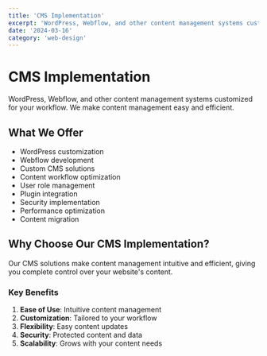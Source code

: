 ```yaml
---
title: 'CMS Implementation'
excerpt: 'WordPress, Webflow, and other content management systems customized for your workflow'
date: '2024-03-16'
category: 'web-design'
---
```


# CMS Implementation

WordPress, Webflow, and other content management systems customized for your workflow. We make content management easy and efficient.

## What We Offer

- WordPress customization
- Webflow development
- Custom CMS solutions
- Content workflow optimization
- User role management
- Plugin integration
- Security implementation
- Performance optimization
- Content migration

## Why Choose Our CMS Implementation?

Our CMS solutions make content management intuitive and efficient, giving you complete control over your website's content.

### Key Benefits

1. **Ease of Use**: Intuitive content management
2. **Customization**: Tailored to your workflow
3. **Flexibility**: Easy content updates
4. **Security**: Protected content and data
5. **Scalability**: Grows with your content needs
